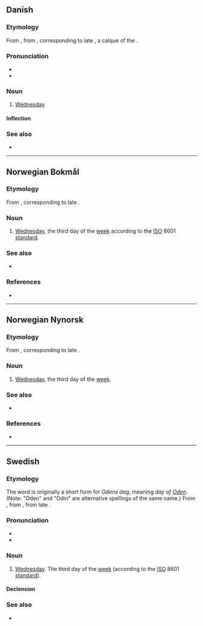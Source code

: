 ==Danish==
{{wikipedia|lang=da}}

===Etymology===
From {{etyl|gmq-oda|da}} {{m|gmq-oda|othænsdagh}}, from {{etyl|non|da}} {{m|non|óðinsdagr}}, corresponding to late {{etyl|gem-pro|da}} {{m|gem-pro|*Wōdanas dagaz}}, a calque of the {{cog|la|dies Mercurii||Wednesday}}.

===Pronunciation===
* {{IPA|/ɔnsda/|lang=da}}
* {{rhymes|a|lang=da}}

===Noun===
{{da-noun|en|e}}

# [[Wednesday]]

====Inflection====
{{da-noun-infl|en|e}}

===See also===
* {{list:days of the week/da}}

----

==Norwegian Bokmål==
{{wikipedia|lang=no}}

===Etymology===
From {{der|nb|non|óðinsdagr||Odin's day}}, corresponding to late {{der|nb|gem-pro|*Wōdanas dagaz}}.

===Noun===
{{nb-noun-m1}}

# [[Wednesday]], the third day of the [[week]] according to the [[ISO]] 8601 [[standard]].

===See also===
* {{list:days of the week/nb}}

===References===
* {{R:The Bokmål Dictionary}}

----

==Norwegian Nynorsk==
{{wikipedia|lang=nn}}

===Etymology===
From {{der|nn|non|óðinsdagr||Odin's day}}, corresponding to late {{der|nn|gem-pro|*Wōdanas dagaz}}.

===Noun===
{{nn-noun-m1}}

# [[Wednesday]], the third day of the [[week]].

===See also===
* {{list:days of the week/nn}}

===References===
* {{R:The Nynorsk Dictionary}}

----

==Swedish==

===Etymology===
The word is originally a short form for ''Odens dag'', meaning ''day of [[w:Odin|Oden]]''. (Note: "Oden" and "Odin" are alternative spellings of the same name.) From {{etyl|gmq-osw|sv}} {{m|gmq-osw|oþinsdagher}}, from {{etyl|non|sv}} {{m|non|óðinsdagr||Odin's day}}, from late {{etyl|gem-pro|sv}} {{m|gem-pro|*Wōdanas dagaz}}.

===Pronunciation===
* {{IPA|/ˈʊnsdɑːɡ/|/ˈʊnsda/|lang=sv}}
* {{audio|Sv-onsdag.ogg|audio|lang=sv}}

===Noun===
{{sv-noun|c}}

# [[Wednesday]]. The third day of the [[week]] (according to the [[ISO]] 8601 [[standard]]).

====Declension====
{{sv-infl-noun-c-ar}}

===See also===
* {{list:days of the week/sv}}